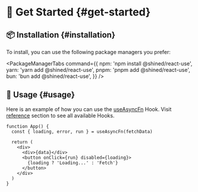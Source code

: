 # 🏃 Get Started \{#get-started}

## 📦 Installation \{#installation}

To install, you can use the following package managers you prefer:


<PackageManagerTabs
  command={{
    npm: 'npm install @shined/react-use',
    yarn: 'yarn add @shined/react-use',
    pnpm: 'pnpm add @shined/react-use',
    bun: 'bun add @shined/react-use',
  }}
/>

## 🎨 Usage \{#usage}

Here is an example of how you can use the [useAsyncFn](/reference/use-async-fn) Hook. Visit [reference](/reference) section to see all available Hooks.

```tsx
function App() {
  const { loading, error, run } = useAsyncFn(fetchData)

  return (
    <div>
      <div>{data}</div>
      <button onClick={run} disabled={loading}>
        {loading ? 'Loading...' : 'Fetch'}
      </button>
    </div>
  )
}
```


<App />
